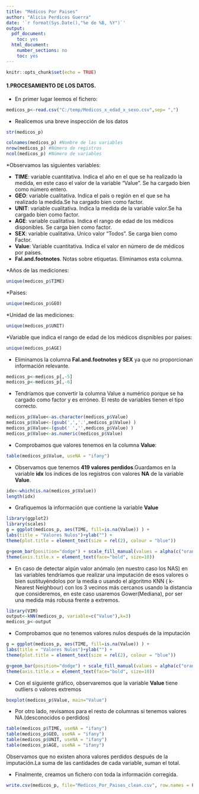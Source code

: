 ---
title: "Médicos Por Paises"
author: "Alicia Perdices Guerra"
date: '`r format(Sys.Date(),"%e de %B, %Y")`'
output:
  pdf_document:
    toc: yes
  html_document:
    number_sections: no
    toc: yes
---

```{r setup, include=FALSE}
knitr::opts_chunk$set(echo = TRUE)
```

#### **1.PROCESAMIENTO DE LOS DATOS.**

* En primer lugar leemos el fichero:

```{r}
medicos_p<-read.csv("C:/temp/Medicos_x_edad_x_sexo.csv",sep= ",")
```
 
* Realicemos una breve inspección de los datos

```{r}
str(medicos_p)
```

```{r}
colnames(medicos_p) #Nombre de las variables
nrow(medicos_p) #Número de registros
ncol(medicos_p) #Número de variables
```

*Observamos las siguientes variables:

  * **TIME**: variable cuantitativa. Indica el año en el que se ha realizado la medida, en este caso el valor de la variable "Value". Se ha cargado bien como número entero.
  * **GEO**: variable cualitativa. Indica el país o región en el que se ha realizado la medida.Se ha cargado bien como factor.
  * **UNIT**: variable cualitativa. Indica la medida de la variable valor.Se ha cargado bien como factor.
  * **AGE**: variable cualitativa. Indica el rango de edad de los médicos disponibles. Se carga bien como factor.
  * **SEX**: variable cualitativa. Unico valor "Todos". Se carga bien como Factor.
  * **Value**: Variable cuantitativa. Indica el valor en número de de médicos por países.
  * **Fal.and.footnotes**. Notas sobre etiquetas. Eliminamos esta columna.

*Años de las mediciones:

```{r}
unique(medicos_p$TIME)
```

*Paises:

```{r}
unique(medicos_p$GEO)
```

*Unidad de las mediciones:

```{r}
unique(medicos_p$UNIT)
```

*Variable que indica el rango de edad de los médicos dispnibles por países:

```{r}
unique(medicos_p$AGE)
```

* Eliminamos la columna **Fal.and.footnotes y SEX** ya que no proporcionan información relevante.

```{r}
medicos_p<-medicos_p[,-5]
medicos_p<-medicos_p[,-6]
```

* Tendríamos que convertir la columna Value a numérico porque se ha cargado como factor y es erróneo. El resto de variables tienen el tipo correcto.

```{r}
medicos_p$Value<-as.character(medicos_p$Value)
medicos_p$Value<-(gsub(',','.',medicos_p$Value) )
medicos_p$Value<-(gsub(' ','',medicos_p$Value) )
medicos_p$Value<-as.numeric(medicos_p$Value)
```

* Comprobamos que valores tenemos en la columna **Value**:

```{r}
table(medicos_p$Value, useNA = "ifany")
```

* Observamos que tenemos **419 valores perdidos**.Guardamos en la variable **idx** los índices de los registros con valores **NA** de la variable **Value**.

```{r}
idx<-which(is.na(medicos_p$Value))
length(idx)

```

* Grafiquemos la información que contiene la variable **Value**

```{r}
library(ggplot2)
library(scales)
g = ggplot(medicos_p, aes(TIME, fill=is.na(Value)) ) +
labs(title = "Valores Nulos")+ylab("") +
theme(plot.title = element_text(size = rel(2), colour = "blue"))

g+geom_bar(position="dodge") + scale_fill_manual(values = alpha(c("orange", "blue"), 1)) +
theme(axis.title.x = element_text(face="bold", size=10)) 
```

* En caso de detectar algún valor anómalo (en nuestro caso los NAS) en las variables tendríamos que realizar una imputación de esos valores o bien sustituyéndolos por la media o usando el algoritmo KNN ( k-Nearest Neighbour) con los 3 vecinos más cercanos usando la distancia que consideremos, en este caso usaremos Gower(Mediana), por ser una medida más robusa frente a extremos.

```{r}
library(VIM)
output<-kNN(medicos_p, variable=c("Value"),k=3) 
medicos_p<-output
```

* Comprobamos que no tenemos valores nulos después de la imputación

```{r}
g = ggplot(medicos_p, aes(TIME, fill=is.na(Value)) ) +
labs(title = "Valores Nulos")+ylab("") +
theme(plot.title = element_text(size = rel(2), colour = "blue"))

g+geom_bar(position="dodge") + scale_fill_manual(values = alpha(c("orange", "blue"), 1)) +
theme(axis.title.x = element_text(face="bold", size=10)) 
```

* Con el siguiente gráfico, observaremos que la variable **Value**  tiene outliers o valores extremos

```{r}
boxplot(medicos_p$Value, main="Value")
```

* Por otro lado, revisamos para el resto de columnas si tenemos valores NA.(desconocidos o perdidos)

```{r}
table(medicos_p$TIME, useNA = "ifany")
table(medicos_p$GEO, useNA = "ifany")
table(medicos_p$UNIT, useNA = "ifany")
table(medicos_p$AGE, useNA = "ifany")
```

Observamos que no existen ahora valores perdidos después de la imputación.La suma de las cantidades de cada variable, suman el total.

* Finalmente, creamos un fichero con toda la información corregida.

```{r}
write.csv(medicos_p, file="Medicos_Por_Paises_clean.csv", row.names = FALSE)
```

